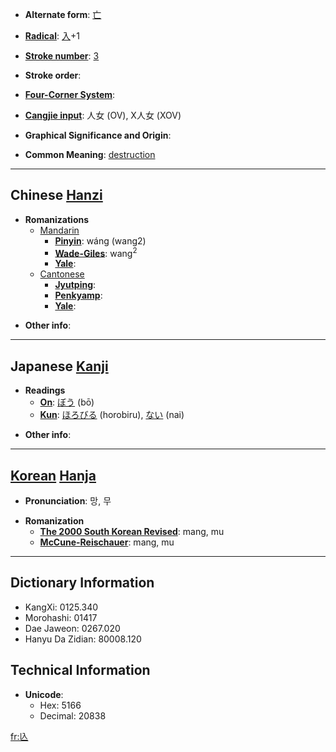 * '''Alternate form''': [[亡]]

* '''[[Wiktionary:Chinese radical index| Radical]]''': [[Wiktionary:Chinese radical index 入|入]]+1

* '''[[Wiktionary:Chinese total strokes index|Stroke number]]''': [[Wiktionary:Chinese total strokes index 3|3]]

* '''Stroke order''': 

* '''[[Wiktionary:Chinese four corner index|Four-Corner System]]''': 

* '''[[Wiktionary:Chinese Cangjie index|Cangjie input]]''': 人女 (OV), X人女 (XOV)

* '''Graphical Significance and Origin''': 

* '''Common Meaning''': [[destruction]]

----

== Chinese [[Hanzi]] ==

* '''Romanizations'''
** [[Mandarin]]
*** '''[[Pinyin]]''': wáng (wang2)
*** '''[[Wade-Giles]]''': wang<sup>2</sup>
*** '''[[Yale]]''': 
**[[Cantonese]]
***'''[[Jyutping]]''':
***'''[[Penkyamp]]''': 
***'''[[Yale]]''': 

* '''Other info''': 

----

== Japanese [[Kanji]] ==

* '''Readings'''
** '''[[On]]''': [[ぼう]] (bō)
** '''[[Kun]]''': [[ほろびる]] (horobiru), [[ない]] (nai)

* '''Other info''':  

----

== [[Korean]] [[Hanja]] ==

* '''Pronunciation''': 망, 무

* '''Romanization'''
** '''[[The 2000 South Korean Revised Romanization|The 2000 South Korean Revised]]''': mang, mu
** '''[[McCune-Reischauer]]''': mang, mu

----

== Dictionary Information ==

* KangXi: 0125.340
* Morohashi: 01417
* Dae Jaweon: 0267.020
* Hanyu Da Zidian: 80008.120

== Technical Information ==

* '''Unicode''':
** Hex: 5166
** Decimal: 20838

[[fr:兦]]